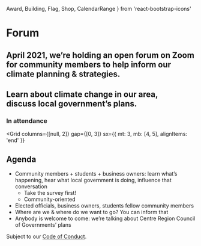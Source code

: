   Award,
  Building,
  Flag,
  Shop,
  CalendarRange
} from 'react-bootstrap-icons'


# Forum

## April 2021, we’re holding an open forum on Zoom for community members to help inform our climate planning & strategies.

<Signup />

## <Text color="green">Learn</Text> about climate change in our area, <Text color="brown">discuss</Text>&nbsp;local government’s plans.

### In attendance

<Grid
  columns={[null, 2]}
  gap={[0, 3]}
  sx={{ mt: 3, mb: [4, 5], alignItems: 'end' }}
>
  <CompactFeature icon={Flag} color="green" name="Local residents" />
  <CompactFeature
    icon={Award}
    color="yellow"
    name="Local government"
    desc="Elected officials"
  />
  <CompactFeature
    icon={Building}
    color="blue"
    name="Students"
    desc="Penn State & nearby schools"
  />
  <CompactFeature icon={Shop} color="pink" name="Business owners" />
</Grid>

## Agenda <CalendarRange />

<Timeline mt={2}>
  <TimelineStep
    name="Welcome, introduction of key climate impacts in the area"
    duration="30 mins"
    color="indigo"
  />
  <TimelineStep
    name="Randomly-assigned breakout rooms discuss"
    duration="1 hour"
    color="azure"
  />
  <TimelineStep
    name="Sharing out from breakout rooms, conclusion"
    duration="30 mins"
    color="green"
  />
</Timeline>

- Community members + students + business owners: learn what’s happening, hear what local government is doing, influence that conversation
  - Take the survey first!
  - Community-oriented
- Elected officials, business owners, students fellow community members
- Where are we & where do we want to go? You can inform that
- Anybody is welcome to come: we’re talking about Centre Region Council of Governments’ plans

Subject to our [Code of Conduct](/conduct).
